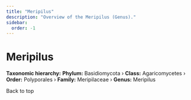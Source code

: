 ```yaml
---
title: "Meripilus"
description: "Overview of the Meripilus (Genus)."
sidebar:
  order: -1
---
```



# Meripilus <Badge variant="note" text="Genus" />

**Taxonomic hierarchy:** **Phylum:** Basidiomycota › **Class:** Agaricomycetes › **Order:** Polyporales › **Family:** Meripilaceae › **Genus:** Meripilus

<LinkButton href="#top" variant="minimal" icon="arrow-up">
  Back to top
</LinkButton>
